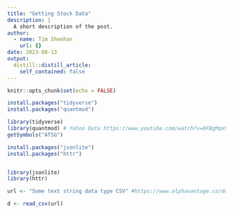 ```yaml
---
title: "Getting Stock Data"
description: |
  A short description of the post.
author:
  - name: Tim Sheehan
    url: {}
date: 2023-08-13
output:
  distill::distill_article:
    self_contained: false
---
```



```r
knitr::opts_chunk$set(echo = FALSE)

install.packages("tidyverse")
install.packages("quantmod")

library(tidyverse)
library(quantmod) # Yahoo Data https://www.youtube.com/watch?v=6FBgMqx9PHo
getSymbols("ATSG")


```

```r

install.packages("jsonlite")
install.packages("httr")


library(jsonlite)
library(httr)

url <- "Some text string data type CSV" #https://www.alphavantage.co/documentation/

d <- read_csv(url)

```

